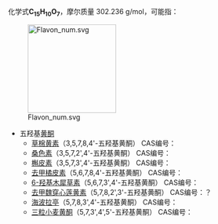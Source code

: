 {{DISPLAYTITLE:C<sub>15</sub>H<sub>10</sub>O<sub>7</sub>}}{{MolFormDisambigNav|C=15|H=10|O=7}}
化学式'''C<sub>15</sub>H<sub>10</sub>O<sub>7</sub>'''，摩尔质量 302.236 g/mol，可能指：

[[File:Flavon_num.svg|180px]]
* 五羟基[[黄酮|黄酮]]
** [[草棉黄素|草棉黄素]]（3,5,7,8,4'-五羟基黄酮） CAS编号：{{CAS|527-95-7}}
** [[桑色素|桑色素]]（3,5,7,2',4'-五羟基黄酮） CAS编号：{{CAS|654055-01-3}}
** [[槲皮素|槲皮素]]（3,5,7,3',4'-五羟基黄酮） CAS编号：{{CAS|117-39-5}}
** [[去甲橘皮素|去甲橘皮素]]（5,6,7,8,4'-五羟基黄酮） CAS编号：{{CAS|577-26-4}}
** [[6-羟基木犀草素|6-羟基木犀草素]]（5,6,7,3',4'-五羟基黄酮） CAS编号：{{CAS|18003-33-3}}
** [[去甲魏穿心莲黄素|去甲魏穿心莲黄素]]（5,7,8,2',3'-五羟基黄酮） CAS编号：？
** [[海波拉亭|海波拉亭]]（5,7,8,3',4'-五羟基黄酮） CAS编号：{{CAS|27696-41-9}}
** [[三粒小麦黄酮|三粒小麦黄酮]]（5,7,3',4',5'-五羟基黄酮） CAS编号：{{CAS|520-31-0}}

{{MolFormDisambig}}